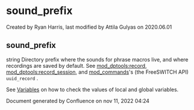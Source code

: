 
# sound_prefix 

 Created by  Ryan Harris, last modified by  Attila Gulyas on 2020.06.01

## sound_prefix

string Directory prefix where the sounds for phrase macros live, and where recordings are saved by default. See [mod\_dptools:record](../FreeSWITCH-Explained/Modules/mod-dptools/6587041.mdx#0-about), [mod\_dptools:record\_session](../FreeSWITCH-Explained/Modules/mod-dptools/6587110.mdx#about), and [mod\_commands](../FreeSWITCH-Explained/Modules/mod_commands_1966741.mdx#--)'s (the FreeSWITCH API) `uuid_record` .

  
See [Variables](../FreeSWITCH-Explained/Introduction/Variables/index.mdx#0-about) on how to check the values of local and global variables.
  
  
Document generated by Confluence on nov 11, 2022 04:24

